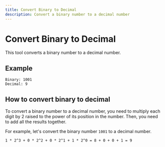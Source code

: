 ```yaml
---
title: Convert Binary to Decimal
description: Convert a binary number to a decimal number
---
```


# Convert Binary to Decimal

This tool converts a binary number to a decimal number.

## Example

```text
Binary: 1001
Decimal: 9
```

## How to convert binary to decimal

To convert a binary number to a decimal number, you need to multiply each digit by 2 raised to the power of its position in the number. Then, you need to add all the results together.

For example, let's convert the binary number `1001` to a decimal number.

```text
1 * 2^3 + 0 * 2^2 + 0 * 2^1 + 1 * 2^0 = 8 + 0 + 0 + 1 = 9
```
